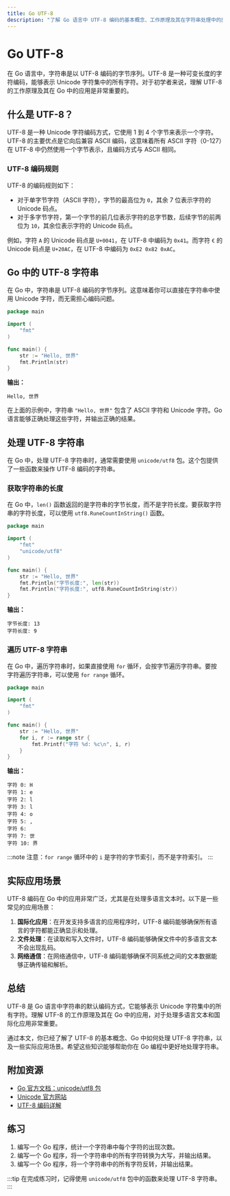 ```yaml
---
title: Go UTF-8
description: "了解 Go 语言中 UTF-8 编码的基本概念、工作原理及其在字符串处理中的应用。"
---
```


# Go UTF-8

在 Go 语言中，字符串是以 UTF-8 编码的字节序列。UTF-8 是一种可变长度的字符编码，能够表示 Unicode 字符集中的所有字符。对于初学者来说，理解 UTF-8 的工作原理及其在 Go 中的应用是非常重要的。

## 什么是 UTF-8？

UTF-8 是一种 Unicode 字符编码方式，它使用 1 到 4 个字节来表示一个字符。UTF-8 的主要优点是它向后兼容 ASCII 编码，这意味着所有 ASCII 字符（0-127）在 UTF-8 中仍然使用一个字节表示，且编码方式与 ASCII 相同。

### UTF-8 编码规则

UTF-8 的编码规则如下：

- 对于单字节字符（ASCII 字符），字节的最高位为 `0`，其余 7 位表示字符的 Unicode 码点。
- 对于多字节字符，第一个字节的前几位表示字符的总字节数，后续字节的前两位为 `10`，其余位表示字符的 Unicode 码点。

例如，字符 `A` 的 Unicode 码点是 `U+0041`，在 UTF-8 中编码为 `0x41`。而字符 `€` 的 Unicode 码点是 `U+20AC`，在 UTF-8 中编码为 `0xE2 0x82 0xAC`。

## Go 中的 UTF-8 字符串

在 Go 中，字符串是 UTF-8 编码的字节序列。这意味着你可以直接在字符串中使用 Unicode 字符，而无需担心编码问题。

```go
package main

import (
    "fmt"
)

func main() {
    str := "Hello, 世界"
    fmt.Println(str)
}
```

**输出：**
```
Hello, 世界
```

在上面的示例中，字符串 `"Hello, 世界"` 包含了 ASCII 字符和 Unicode 字符。Go 语言能够正确处理这些字符，并输出正确的结果。

## 处理 UTF-8 字符串

在 Go 中，处理 UTF-8 字符串时，通常需要使用 `unicode/utf8` 包。这个包提供了一些函数来操作 UTF-8 编码的字符串。

### 获取字符串的长度

在 Go 中，`len()` 函数返回的是字符串的字节长度，而不是字符长度。要获取字符串的字符长度，可以使用 `utf8.RuneCountInString()` 函数。

```go
package main

import (
    "fmt"
    "unicode/utf8"
)

func main() {
    str := "Hello, 世界"
    fmt.Println("字节长度:", len(str))
    fmt.Println("字符长度:", utf8.RuneCountInString(str))
}
```

**输出：**
```
字节长度: 13
字符长度: 9
```

### 遍历 UTF-8 字符串

在 Go 中，遍历字符串时，如果直接使用 `for` 循环，会按字节遍历字符串。要按字符遍历字符串，可以使用 `for range` 循环。

```go
package main

import (
    "fmt"
)

func main() {
    str := "Hello, 世界"
    for i, r := range str {
        fmt.Printf("字符 %d: %c\n", i, r)
    }
}
```

**输出：**
```
字符 0: H
字符 1: e
字符 2: l
字符 3: l
字符 4: o
字符 5: ,
字符 6:  
字符 7: 世
字符 10: 界
```

:::note
注意：`for range` 循环中的 `i` 是字符的字节索引，而不是字符索引。
:::

## 实际应用场景

UTF-8 编码在 Go 中的应用非常广泛，尤其是在处理多语言文本时。以下是一些常见的应用场景：

1. **国际化应用**：在开发支持多语言的应用程序时，UTF-8 编码能够确保所有语言的字符都能正确显示和处理。
2. **文件处理**：在读取和写入文件时，UTF-8 编码能够确保文件中的多语言文本不会出现乱码。
3. **网络通信**：在网络通信中，UTF-8 编码能够确保不同系统之间的文本数据能够正确传输和解析。

## 总结

UTF-8 是 Go 语言中字符串的默认编码方式，它能够表示 Unicode 字符集中的所有字符。理解 UTF-8 的工作原理及其在 Go 中的应用，对于处理多语言文本和国际化应用非常重要。

通过本文，你已经了解了 UTF-8 的基本概念、Go 中如何处理 UTF-8 字符串，以及一些实际应用场景。希望这些知识能够帮助你在 Go 编程中更好地处理字符串。

## 附加资源

- [Go 官方文档：unicode/utf8 包](https://pkg.go.dev/unicode/utf8)
- [Unicode 官方网站](https://home.unicode.org/)
- [UTF-8 编码详解](https://en.wikipedia.org/wiki/UTF-8)

## 练习

1. 编写一个 Go 程序，统计一个字符串中每个字符的出现次数。
2. 编写一个 Go 程序，将一个字符串中的所有字符转换为大写，并输出结果。
3. 编写一个 Go 程序，将一个字符串中的所有字符反转，并输出结果。

:::tip
在完成练习时，记得使用 `unicode/utf8` 包中的函数来处理 UTF-8 字符串。
:::